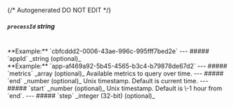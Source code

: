 {/* Autogenerated DO NOT EDIT  */}
##### `processId` _string_
<br/>
**Example:** `cbfcddd2-0006-43ae-996c-995fff7bed2e`
---
##### `appId` _string (optional)_
<br/>
**Example:** `app-af469a92-5b45-4565-b3c4-b79878de67d2`
---
##### `metrics` _array (optional)_
Available metrics to query over time.
---
##### `end` _number (optional)_
Unix timestamp. Default is current time.
---
##### `start` _number (optional)_
Unix timestamp. Default is \-1 hour from `end`.
---
##### `step` _integer (32-bit) (optional)_

